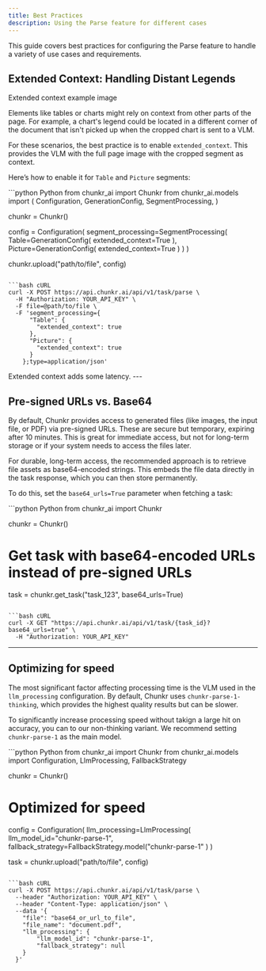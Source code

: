 ```yaml
---
title: Best Practices
description: Using the Parse feature for different cases
---
```


This guide covers best practices for configuring the Parse feature to handle a variety of use cases and requirements.

## Extended Context: Handling Distant Legends

<Frame>Extended context example image</Frame>

Elements like tables or charts might rely on context from other parts of the page. For example, a chart's legend could be located in a different corner of the document that isn't picked up when the cropped chart is sent to a VLM.

For these scenarios, the best practice is to enable `extended_context`. This provides the VLM with the full page image with the cropped segment as context.

Here’s how to enable it for `Table` and `Picture` segments:

<CodeGroup>
  ```python Python
  from chunkr_ai import Chunkr
  from chunkr_ai.models import (
      Configuration,
      GenerationConfig,
      SegmentProcessing,
  )

chunkr = Chunkr()

config = Configuration(
segment_processing=SegmentProcessing(
Table=GenerationConfig(
extended_context=True
),
Picture=GenerationConfig(
extended_context=True
)
)
)

chunkr.upload("path/to/file", config)

````

```bash cURL
curl -X POST https://api.chunkr.ai/api/v1/task/parse \
  -H "Authorization: YOUR_API_KEY" \
  -F file=@path/to/file \
  -F 'segment_processing={
      "Table": {
        "extended_context": true
      },
      "Picture": {
        "extended_context": true
      }
    };type=application/json'
````

</CodeGroup>
<Info>
  Extended context adds some latency.
</Info>
---

## Pre-signed URLs vs. Base64

By default, Chunkr provides access to generated files (like images, the input file, or PDF) via pre-signed URLs. These are secure but temporary, expiring after 10 minutes. This is great for immediate access, but not for long-term storage or if your system needs to access the files later.

For durable, long-term access, the recommended approach is to retrieve file assets as base64-encoded strings. This embeds the file data directly in the task response, which you can then store permanently.

To do this, set the `base64_urls=True` parameter when fetching a task:

<CodeGroup>
  ```python Python
  from chunkr_ai import Chunkr

chunkr = Chunkr()

# Get task with base64-encoded URLs instead of pre-signed URLs

task = chunkr.get_task("task_123", base64_urls=True)

````

```bash cURL
curl -X GET "https://api.chunkr.ai/api/v1/task/{task_id}?base64_urls=true" \
  -H "Authorization: YOUR_API_KEY"
````

</CodeGroup>

---

## Optimizing for speed

The most significant factor affecting processing time is the VLM used in the `llm_processing` configuration. By default, Chunkr uses `chunkr-parse-1-thinking`, which provides the highest quality results but can be slower.

To significantly increase processing speed without takign a large hit on accuracy, you can to our non-thinking variant. We recommend setting `chunkr-parse-1` as the main model.

<CodeGroup>
  ```python Python
  from chunkr_ai import Chunkr
  from chunkr_ai.models import Configuration, LlmProcessing, FallbackStrategy

chunkr = Chunkr()

# Optimized for speed

config = Configuration(
llm_processing=LlmProcessing(
llm_model_id="chunkr-parse-1",
fallback_strategy=FallbackStrategy.model("chunkr-parse-1"
)
)

task = chunkr.upload("path/to/file", config)

````

```bash cURL
curl -X POST https://api.chunkr.ai/api/v1/task/parse \
  --header "Authorization: YOUR_API_KEY" \
  --header "Content-Type: application/json" \
  --data '{
    "file": "base64_or_url_to_file",
    "file_name": "document.pdf",
    "llm_processing": {
        "llm_model_id": "chunkr-parse-1",
        "fallback_strategy": null
    }
  }'
````

</CodeGroup>
